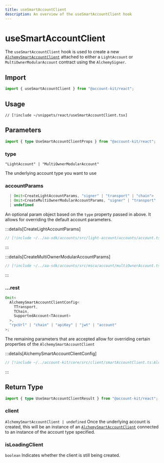 ```yaml
---
title: useSmartAccountClient
description: An overview of the useSmartAccountClient hook
---
```


# useSmartAccountClient

The `useSmartAccountClient` hook is used to create a new [`AlchemySmartAccountClient`](/packages/aa-alchemy/smart-account-client/) attached to either a `LightAccount` or `MultiOwnerModularAccount` contract using the `AlchemySigner`.

## Import

```ts
import { useSmartAccountClient } from "@account-kit/react";
```

## Usage

```tsx [useSmartAccountClient.tsx]
// [!include ~/snippets/react/useSmartAccountClient.tsx]
```

## Parameters

```ts
import { type UseSmartAccountClientProps } from "@account-kit/react";
```

### type

`"LightAccount" | "MultiOwnerModularAccount"`

The underlying account type you want to use

### accountParams

```ts
  | Omit<CreateLightAccountParams, "signer" | "transport" | "chain">
  | Omit<CreateMultiOwnerModularAccountParams, "signer" | "transport" | "chain">
  | undefined
```

An optional param object based on the `type` property passed in above. It allows for overriding the default account parameters.

:::details[CreateLightAccountParams]

```ts [types.ts]
// [!include ~/../aa-sdk/accounts/src/light-account/accounts/account.ts:CreateLightAccountParams]
```

:::

:::details[CreateMultiOwnerModularAccountParams]

```ts [types.ts]
// [!include ~/../aa-sdk/accounts/src/msca/account/multiOwnerAccount.ts:CreateMultiOwnerModularAccountParams]
```

:::

### ...rest

```ts
Omit<
  AlchemySmartAccountClientConfig<
    TTransport,
    TChain,
    SupportedAccount<TAccount>
  >,
  "rpcUrl" | "chain" | "apiKey" | "jwt" | "account"
>;
```

The remaining parameters that are accepted allow for overriding certain properties of the `AlchemySmartAccountClient`

:::details[AlchemySmartAccountClientConfig]

```ts [types.ts]
// [!include ~/../account-kit/core/src/client/smartAccountClient.ts:AlchemySmartAccountClientConfig]
```

:::

## Return Type

```ts
import { type UseSmartAccountClientResult } from "@account-kit/react";
```

### client

`AlchemySmartAccountClient | undefined`
Once the underlying account is created, this will be an instance of an [`AlchemySmartAccountClient`](/packages/aa-alchemy/smart-account-client/) connected to an instance of the account type specified.

### isLoadingClient

`boolean`
Indicates whether the client is still being created.
